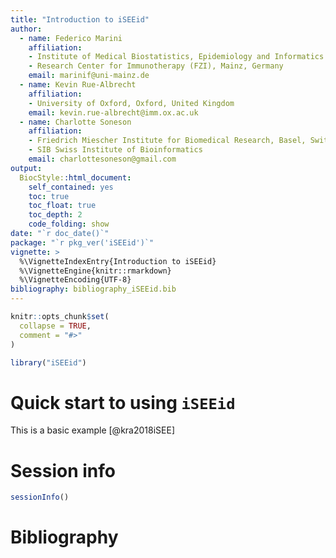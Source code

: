 ```yaml
---
title: "Introduction to iSEEid"
author: 
  - name: Federico Marini
    affiliation:
    - Institute of Medical Biostatistics, Epidemiology and Informatics (IMBEI), University Medical Center Mainz, Germany
    - Research Center for Immunotherapy (FZI), Mainz, Germany
    email: marinif@uni-mainz.de
  - name: Kevin Rue-Albrecht
    affiliation:
    - University of Oxford, Oxford, United Kingdom
    email: kevin.rue-albrecht@imm.ox.ac.uk
  - name: Charlotte Soneson
    affiliation:
    - Friedrich Miescher Institute for Biomedical Research, Basel, Switzerland
    - SIB Swiss Institute of Bioinformatics
    email: charlottesoneson@gmail.com
output: 
  BiocStyle::html_document:
    self_contained: yes
    toc: true
    toc_float: true
    toc_depth: 2
    code_folding: show
date: "`r doc_date()`"
package: "`r pkg_ver('iSEEid')`"
vignette: >
  %\VignetteIndexEntry{Introduction to iSEEid}
  %\VignetteEngine{knitr::rmarkdown}
  %\VignetteEncoding{UTF-8}  
bibliography: bibliography_iSEEid.bib
---
```


```r
knitr::opts_chunk$set(
  collapse = TRUE,
  comment = "#>"
)
```

```r
library("iSEEid")
```

# Quick start to using `iSEEid`

This is a basic example [@kra2018iSEE]

# Session info {-}

```r
sessionInfo()
```

# Bibliography
